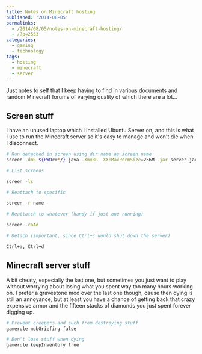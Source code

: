 ---
title: Notes on Minecraft hosting
published: '2014-08-05'
permalinks:
  - /2014/08/05/notes-on-minecraft-hosting/
  - /?p=2553
categories:
  - gaming
  - technology
tags:
  - hosting
  - minecraft
  - server
---

Just notes to self that I keep having to find in various documents and random Minecraft forums of varying quality of which there are a lot...

## Screen stuff

I have an unused laptop which I installed Ubuntu Server on, and this is what I use to run the Minecraft server so it's easy to manage and won't die when I disconnect.

```bash
# Run detached in screen using dir name as screen name
screen -dmS ${PWD##*/} java -Xmx3G -XX:MaxPermSize=256M -jar server.jar nogui

# List screens

screen -ls

# Reattach to specific

screen -r name

# Reattatch to whatever (handy if just one running)

screen -raAd

# Detach (important, since Ctrl+c would shut down the server)

Ctrl+a, Ctrl+d
```

## Minecraft server stuff

A bit cheaty, especially the last one, but sometimes you just want to play without worrying about losing what you spent way too many hours working on. I prefer a gravestone mod over the last one though, cause then dying is still an annoyance, but at least you have a chance of getting back that crazy expensive armor and the fifteen stacks of diamonds you just spent forever digging up.

```bash
# Prevent creepers and such from destroying stuff
gamerule mobGriefing false

# Don't lose stuff when dying
gamerule keepInventory true
```
